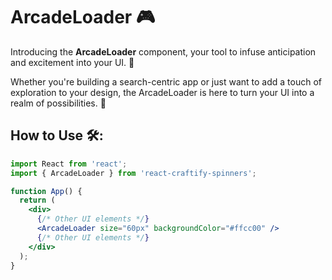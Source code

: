 
<Meta title="Spinners/ArcadeLoader" component={ArcadeLoader} />

# ArcadeLoader 🎮

Introducing the **ArcadeLoader** component, your tool to infuse anticipation and excitement into your UI. 🚀

Whether you're building a search-centric app or just want to add a touch of exploration to your design, the ArcadeLoader is here to turn your UI into a realm of possibilities. 🌟

## How to Use 🛠️:

```jsx
import React from 'react';
import { ArcadeLoader } from 'react-craftify-spinners';

function App() {
  return (
    <div>
      {/* Other UI elements */}
      <ArcadeLoader size="60px" backgroundColor="#ffcc00" />
      {/* Other UI elements */}
    </div>
  );
}

```